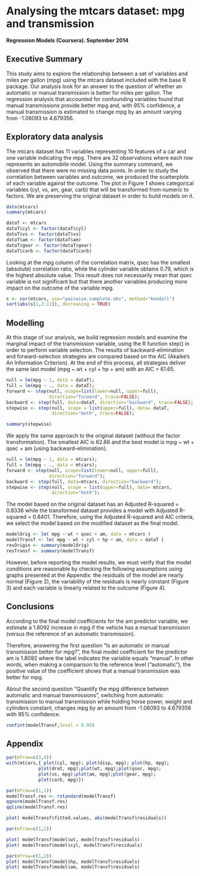Analysing the mtcars dataset: mpg and transmission
==================================================
**Regression Models (Coursera). September 2014**

## Executive Summary
This study aims to explore the relationship between a set of variables and miles per gallon (mpg) using the mtcars dataset included with the base R package. Our analysis look for an answer to the question of whether an automatic or manual transmission is better for miles per gallon. The regression analysis that accounted for confounding variables found that manual transmissions provide better mpg and, with 95% confidence, a manual transmission is estimated to change mpg by an amount varying from -1.06093 to 4.679356.


## Exploratory data analysis
The mtcars dataset has 11 variables representing 10 features of a car and  one variable indicating the mpg. There are 32 observations where each row represents an automobile model. Using the summary command, we observed that there were no missing data points. In order to study the correlation between variables and outcome, we produced the scatterplots of each variable against the outcome. The plot in Figure 1 shows categorical variables (cyl, vs, am, gear, carb) that will be transformed from numeric to factors. We are preserving the original dataset in order to build models on it.

```{r echo=FALSE, eval=FALSE }
data(mtcars)
summary(mtcars)
```

```{r echo=FALSE}
dataT <- mtcars
dataT$cyl <- factor(dataT$cyl)
dataT$vs <- factor(dataT$vs)
dataT$am <- factor(dataT$am)
dataT$gear <- factor(dataT$gear)
dataT$carb <- factor(dataT$carb)
```

Looking at the mpg column of the correlation matrix, qsec has the smallest (absolute) correlation ratio, while the cylinder variable obtains 0.79, which is the highest absolute value. This result does not necessarily mean that qsec variable is not significant but that there another variables producing more impact on the outcome of the variable mpg.

```{r echo = TRUE, eval=TRUE}
s <- cor(mtcars, use="pairwise.complete.obs", method="kendall")
sort(abs(s[1,2:11]), decreasing = TRUE)
````

## Modelling
At this stage of our analysis, we build regression models and examine the marginal impact of the transmission variable, using the R function step() in order to perform variable selection. The results of backward-elimination and forward-selection strategies are compared based on the AIC (Akaike's An Information Criterion). At the end of this process, all strategies deliver the same last model (mpg ~ wt + cyl + hp + am) with an AIC = 61.65. 

```{r echo=TRUE, eval=TRUE, results='asis' }
null = lm(mpg ~ 1, data = dataT);
full = lm(mpg ~ ., data = dataT);
forward <- step(null, scope=list(lower=null, upper=full), 
                direction="forward", trace=FALSE);
backward <- step(full, data=dataT, direction="backward", trace=FALSE);
stepwise <- step(null, scope = list(upper=full), data= dataT, 
                 direction="both", trace=FALSE);
```

```{r echo=FALSE, eval=TRUE}
summary(stepwise)
```

We apply the same approach to the original dataset (without the factor transformation). The smallest AIC is 62.66 and the best model is mpg ~ wt + qsec + am (using backward-elimination).

```{r echo=FALSE, eval=FALSE}
null = lm(mpg ~ 1, data = mtcars);
full = lm(mpg ~ ., data = mtcars);
forward <- step(null, scope=list(lower=null, upper=full), 
                direction="forward");
backward <- step(full, data=mtcars, direction="backward");
stepwise <- step(null, scope = list(upper=full), data= mtcars, 
                 direction="both");
```

The model based on the original dataset has an Adjusted R-squared = 0.8336  while the transformed dataset provides a model with Adjusted R-squared = 0.8401. Therefore, using the Adjusted R-squared and AIC criteria, we select the model based on the modified dataset as the final model.

```{r echo=FALSE, eval=TRUE}
modelOrig <- lm( mpg ~ wt + qsec + am, data = mtcars )
modelTransf <- lm( mpg ~ wt + cyl + hp + am, data = dataT )
resOrigin <- summary(modelOrig)
resTransf <- summary(modelTransf)
```

However, before reporting the model results, we must verify that the model conditions are reasonable by checking the following assumptions using graphs presented at the Appendix: the residuals of the model are nearly normal (Figure 2), the variability of the residuals is nearly constant (Figure 3) and each variable is linearly related to the outcome (Figure 4).

## Conclusions

According to the final model coefficients for the am predictor variable, we estimate a 1.8092 increase in mpg if the vehicle has a manual transmission (versus the reference of an automatic transmission).

Therefore, answering the first question "Is an automatic or manual transmission better for mpg?", the final model coefficient for the predictor am is 1.8092 where the label indicates the variable equals "manual". In other words, when making a comparison to the reference level ("automatic"), the positive value of the coefficient shows that a manual transmission was better for mpg.

About the second question "Quantify the mpg difference between automatic and manual transmissions", 
switching from automatic transmission to manual transmission while holding horse power, weight and cylinders constant, changes mpg by an amount from -1.06093 to 4.679356 with 95% confidence.

```{r echo=TRUE, eval=TRUE}
confint(modelTransf,level = 0.95)
```


## Appendix

```{r echo = FALSE , fig.cap = "Correlation mpg ~ .", fig.width=7, fig.height=6, fig.pos='H'}

par(mfrow=c(3,4))
with(mtcars,{ plot(cyl, mpg); plot(disp, mpg); plot(hp, mpg);
            plot(drat, mpg);plot(wt, mpg);plot(qsec, mpg);
            plot(vs, mpg);plot(am, mpg);plot(gear, mpg);
            plot(carb, mpg)})

```

```{r echo = FALSE , fig.cap = "Normal Probability plot", fig.width=3, fig.height=3,  fig.pos='H'}
par(mfrow=c(1,1))
modelTransf.res <- rstandard(modelTransf)
qqnorm(modelTransf.res)
qqline(modelTransf.res)
```

```{r echo = FALSE , fig.cap = "Absolute values of residuals against fitted values", fig.width=3, fig.height=3, fig.show='asis'}

plot( modelTransf$fitted.values, abs(modelTransf$residuals))
```

```{r echo = FALSE , fig.cap = "Residuals against wt and cyl", fig.width=7, fig.height=3, fig.show='asis'}
par(mfrow=c(1,2))

plot( modelTransf$model$wt, modelTransf$residuals)
plot( modelTransf$model$cyl, modelTransf$residuals)
```

```{r echo = FALSE , fig.cap = "Residuals against hp and am", fig.width=7, fig.height=3, fig.show='asis'}
par(mfrow=c(1,2))
plot( modelTransf$model$hp, modelTransf$residuals)
plot( modelTransf$model$am, modelTransf$residuals)
```

